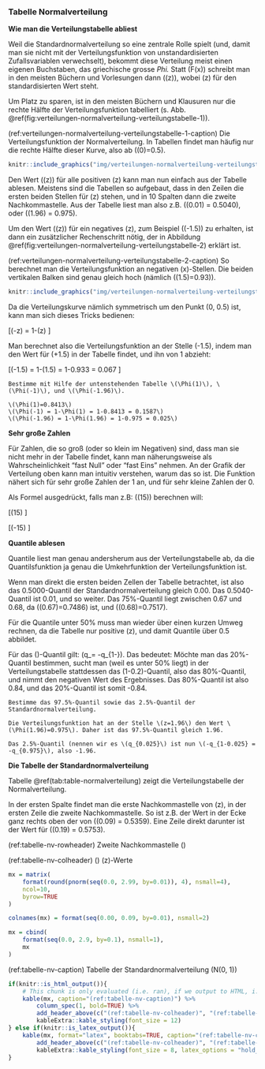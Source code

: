 ### Tabelle Normalverteilung {#sec-tabelle-normalverteilung}

**Wie man die Verteilungstabelle abliest**

Weil die Standardnormalverteilung so eine zentrale Rolle spielt (und, damit man sie nicht mit der Verteilungsfunktion von unstandardisierten Zufallsvariablen verwechselt), bekommt diese Verteilung meist einen eigenen Buchstaben, das griechische grosse *Phi.* Statt \(F(x)\) schreibt man in den meisten Büchern und Vorlesungen dann \(\Phi(z)\), wobei \(z\) für den standardisierten Wert steht.

Um Platz zu sparen, ist in den meisten Büchern und Klausuren nur die rechte Hälfte der Verteilungsfunktion tabelliert (s. Abb. \@ref(fig:verteilungen-normalverteilung-verteilungstabelle-1)).

(ref:verteilungen-normalverteilung-verteilungstabelle-1-caption) Die Verteilungsfunktion der Normalverteilung. In Tabellen findet man häufig nur die rechte Hälfte dieser Kurve, also ab \(\Phi(0)=0.5\).

```r
knitr::include_graphics("img/verteilungen-normalverteilung-verteilungstabelle-1.png")
```

Den Wert \(\Phi(z)\) für alle positiven \(z\) kann man nun einfach aus der Tabelle ablesen. Meistens sind die Tabellen so aufgebaut, dass in den Zeilen die ersten beiden Stellen für \(z\) stehen, und in 10 Spalten dann die zweite Nachkommastelle. Aus der Tabelle liest man also z.B. \(\Phi(0.01) = 0.5040\), oder \(\Phi(1.96) = 0.975\).

Um den Wert \(\Phi(z)\) für ein negatives \(z\), zum Beispiel \(\Phi(-1.5)\) zu erhalten, ist dann ein zusätzlicher Rechenschritt nötig, der in Abbildung \@ref(fig:verteilungen-normalverteilung-verteilungstabelle-2) erklärt ist.

(ref:verteilungen-normalverteilung-verteilungstabelle-2-caption) So berechnet man die Verteilungsfunktion an negativen \(x\)-Stellen. Die beiden vertikalen Balken sind genau gleich hoch (nämlich \(\Phi(1.5)=0.93\)).

```r
knitr::include_graphics("img/verteilungen-normalverteilung-verteilungstabelle-2.png")
```

Da die Verteilungskurve nämlich symmetrisch um den Punkt (0, 0.5) ist, kann man sich dieses Tricks bedienen:

\[\Phi(-z) = 1-\Phi(z) \]

Man berechnet also die Verteilungsfunktion an der Stelle \(-1.5\), indem man den Wert für \(+1.5\) in der Tabelle findet, und ihn von 1 abzieht:

\[\Phi(-1.5) = 1-\Phi(1.5) = 1-0.933 = 0.067 \]

```exercise

Bestimme mit Hilfe der untenstehenden Tabelle \(\Phi(1)\), \(\Phi(-1)\), und \(\Phi(-1.96)\).

```

```solution

\(\Phi(1)=0.8413\)
\(\Phi(-1) = 1-\Phi(1) = 1-0.8413 = 0.1587\)
\(\Phi(-1.96) = 1-\Phi(1.96) = 1-0.975 = 0.025\)

```

**Sehr große Zahlen**

Für Zahlen, die so groß (oder so klein im Negativen) sind, dass man sie nicht mehr in der Tabelle findet, kann man näherungsweise als Wahrscheinlichkeit "fast Null" oder "fast Eins" nehmen. An der Grafik der Verteilung oben kann man intuitiv verstehen, warum das so ist. Die Funktion nähert sich für sehr große Zahlen der 1 an, und für sehr kleine Zahlen der 0.

Als Formel ausgedrückt, falls man z.B: \(\Phi(15)\) berechnen will:

\[\Phi(15) \approx 1\]

\[\Phi(-15) \approx 0\]

**Quantile ablesen**

Quantile liest man genau andersherum aus der Verteilungstabelle ab, da die Quantilsfunktion ja genau die Umkehrfunktion der Verteilungsfunktion ist.

Wenn man direkt die ersten beiden Zellen der Tabelle betrachtet, ist also das 0.5000-Quantil der Standardnormalverteilung gleich 0.00. Das 0.5040-Quantil ist 0.01, und so weiter. Das 75%-Quantil liegt zwischen 0.67 und 0.68, da \(\Phi(0.67)=0.7486\) ist, und \(\Phi(0.68)=0.7517\).

Für die Quantile unter 50% muss man wieder über einen kurzen Umweg rechnen, da die Tabelle nur positive \(z\), und damit Quantile über 0.5 abbildet.

Für das \(\alpha\)-Quantil gilt: \(q_\alpha = -q_{1-\alpha}\). Das bedeutet: Möchte man das 20%-Quantil bestimmen, sucht man (weil es unter 50% liegt) in der Verteilungstabelle stattdessen das (1-0.2)-Quantil, also das 80%-Quantil, und nimmt den negativen Wert des Ergebnisses. Das 80%-Quantil ist also 0.84, und das 20%-Quantil ist somit -0.84.

```exercise

Bestimme das 97.5%-Quantil sowie das 2.5%-Quantil der Standardnormalverteilung.

```

```solution

Die Verteilungsfunktion hat an der Stelle \(z=1.96\) den Wert \(\Phi(1.96)=0.975\). Daher ist das 97.5%-Quantil gleich 1.96.

Das 2.5%-Quantil (nennen wir es \(q_{0.025}\) ist nun \(-q_{1-0.025} = -q_{0.975}\), also -1.96.

```

**Die Tabelle der Standardnormalverteilung**

Tabelle \@ref(tab:table-normalverteilung) zeigt die Verteilungstabelle der Normalverteilung.

In der ersten Spalte findet man die erste Nachkommastelle von \(z\), in der ersten Zeile die zweite Nachkommastelle. So ist z.B. der Wert in der Ecke ganz rechts oben der von \(\Phi(0.09) = 0.5359\). Eine Zeile direkt darunter ist der Wert für \(\Phi(0.19) = 0.5753\).

(ref:tabelle-nv-rowheader) Zweite Nachkommastelle \(\rightarrow\)

(ref:tabelle-nv-colheader) \(\downarrow\) \(z\)-Werte

```r
mx = matrix(
    format(round(pnorm(seq(0.0, 2.99, by=0.01)), 4), nsmall=4),
    ncol=10,
    byrow=TRUE
)

colnames(mx) = format(seq(0.00, 0.09, by=0.01), nsmall=2)

mx = cbind(
    format(seq(0.0, 2.9, by=0.1), nsmall=1),
    mx
)
```

(ref:tabelle-nv-caption) Tabelle der Standardnormalverteilung \(N(0, 1)\)

```r

if(knitr::is_html_output()){
    # This chunk is only evaluated (i.e. ran), if we output to HTML, i.e. gitbook or epub
    kable(mx, caption="(ref:tabelle-nv-caption)") %>%
        column_spec(1, bold=TRUE) %>%
        add_header_above(c("(ref:tabelle-nv-colheader)", "(ref:tabelle-nv-rowheader)"=10)) %>%
        kableExtra::kable_styling(font_size = 12)
} else if(knitr::is_latex_output()){
    kable(mx, format="latex", booktabs=TRUE, caption="(ref:tabelle-nv-caption)") %>%
        add_header_above(c("(ref:tabelle-nv-colheader)", "(ref:tabelle-nv-rowheader)"=10)) %>%
        kableExtra::kable_styling(font_size = 8, latex_options = "hold_position")  # Latex's [h!]
}
```
